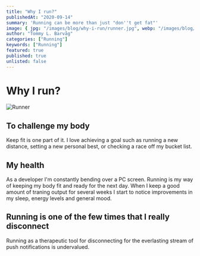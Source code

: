 ```yaml
---
title: "Why I run?"
publishedAt: "2020-09-14"
summary: 'Running can be more than just "don''t get fat"'
image: { jpg: "/images/blog/why-i-run/runner.jpg", webp: "/images/blog/why-i-commit/runner.webp" }
author: "Tommy L. Barvåg"
categories: ["Running"]
keywords: ["Running"]
featured: true
published: true
unlisted: false
---
```



# Why I run?

<Image
  variant="blog"
  jpg="/images/blog/why-i-run/runner.jpg"
  webp="/images/blog/why-i-run/runner.webp"
  alt="Runner"
  loading="eager"
/>

## To challenge my body

Keep fit is one part of it. I love achieving a goal such as running a new distance, setting a new personal best, or checking a race off my bucket list.

<StravaRunningGoals />

## My health

As a developer I'm constantly bending over a PC screen. Running is my way of keeping my body
fit and ready for the next day. When I keep a good amount of traning output for several
weeks I start to notice improvements in my sleep, energy levels and general mood.

## Running is one of the few times that I really disconnect

Running as a therapeutic tool for disconnecting for the everlasting stream of push
notifications is undervalued.

<LastStravaActivity />
